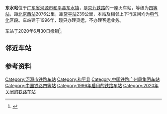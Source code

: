{{Infobox China railway station
|车站名称 = <s>东水站</s>
|eng_name = Dongshui Railway Station
|image = Dongshui Railway Station (20190806164142).jpg
|caption = 站房
|车站代码 = 25760<ref>{{cite book|title=中华人民共和国铁路车站代码（GB/T 10302-2010）|publisher=中国标准出版社|year=2010|isbn=155066140495|ignore-isbn-error=true|pages=9}}</ref>
|电报码 = DFQ<ref>{{cite book|author=铁道部电子计算技术中心, 铁道部运输局|title=铁路车站站名代码表：TMIS使用|publisher=中国铁道出版社|location=北京|year=1998|isbn=9787113030995|pages=48}}</ref>
|拼音码 = DSH
|车站位置 = [[广东省|广东省]][[河源市|河源市]][[和平县|和平县]][[东水镇|东水镇]]
|坐标 = {{coord|24|14|38|N|115|10|17|E|display=inline,title}}
|归属 = [[广州铁路集团|广州铁路集团]]
|线路 = [[京九铁路|京九铁路]]
|车站等级 = [[四等站_(中国大陆)|四等站]]
|closed=2020年6月7日
}}
'''东水站'''位于[[广东省|广东省]][[河源市|河源市]][[和平县|和平县]][[东水镇|东水镇]]，是[[京九铁路|京九铁路]]的一座火车站，等级为[[四等站_(中国)|四等站]]，距[[北京西站|北京西站]]2076公里，距[[常平站|常平站]]239公里，本站及相邻上下行区间均为[[电气化|电气化]]区段。车站建于1996年，现只办理货运，不办理客运业务。

车站于2020年6月30日撤销<ref>{{cite news|title=再见了！“服役”24年的小站|url=https://www.thepaper.cn/newsDetail_forward_8170633|work=广州铁路|publisher=澎湃新闻|date=2020-07-07|accessdate=2020-07-09|archive-date=2020-07-09|archive-url=https://web.archive.org/web/20200709060314/https://www.thepaper.cn/newsDetail_forward_8170633|dead-url=no}}</ref>。
== 邻近车站 ==
{{start rail box|[[File:China_Railways.svg|16px]] [[中国铁路|中国铁路]]}}
{{s-inop|[[林寨站|林寨站]]|{{站|北京西}}方向}}
{{s-line|[[京九铁路|京九铁路]]<br />← 13km <s>东水站</s> 15km →}}
{{s-inop|[[龙川北站|龙川北站]]|{{站|常平}}方向}}
{{End box}}

== 参考资料 ==
{{reflist}}

{{京九铁路}}
[[Category:河源市铁路车站|Category:河源市铁路车站]]
[[Category:和平县|Category:和平县]]
[[Category:中国铁路广州局集团车站|Category:中国铁路广州局集团车站]]
[[Category:中国铁路四等站|Category:中国铁路四等站]]
[[Category:1996年启用的铁路车站|Category:1996年启用的铁路车站]]
[[Category:2020年关闭的铁路车站|Category:2020年关闭的铁路车站]]